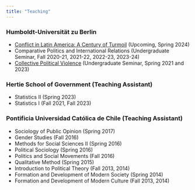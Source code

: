 ---
title: "Teaching"
---

### Humboldt-Universität zu Berlin

-   [Conflict in Latin America: A Century of Turmoil](Syllabus_LATAM_SoSe_2024.pdf) (Upcoming, Spring 2024)
-   Comparative Politics and International Relations (Undergraduate Seminar, Fall 2020-21, 2021-22, 2022-23, 2023-24)
-   [Collective Political Violence](Syllabus_CPV.pdf) (Undergraduate Seminar, Spring 2021 and 2023)

### Hertie School of Government (Teaching Assistant)

-   Statistics II (Spring 2023)
-   Statistics I (Fall 2021, Fall 2023)

### Pontificia Universidad Católica de Chile (Teaching Assistant)

-   Sociology of Public Opinion (Spring 2017)
-   Gender Studies (Fall 2016)
-   Methods for Social Sciences II (Spring 2016)
-   Political Sociology (Spring 2016)
-   Politics and Social Movements (Fall 2016)
-   Qualitative Method (Spring 2015)
-   Introduction to Political Theory (Fall 2013, 2014)
-   Formation and Development of Modern Society (Spring 2014)
-   Formation and Development of Modern Culture (Fall 2013, 2014)
